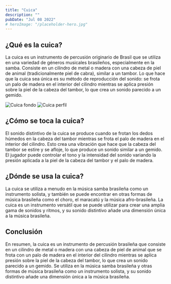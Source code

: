 ```yaml
---
title: "Cuica"
description: ""
pubDate: "Jul 08 2022"
# heroImage: "/placeholder-hero.jpg"
---
```


## ¿Qué es la cuica?

La cuica es un instrumento de percusión originario de Brasil que se utiliza en una variedad de géneros musicales brasileños, especialmente en la samba. Consiste en un cilindro de metal o madera con una cabeza de piel de animal (tradicionalmente piel de cabra), similar a un tambor. Lo que hace que la cuica sea única es su método de reproducción del sonido: se frota un palo de madera en el interior del cilindro mientras se aplica presión sobre la piel de la cabeza del tambor, lo que crea un sonido parecido a un gemido.

![Cuica fondo](/images/instruments/cuica/Cuica-fond.jpg)
![Cuica perfil](/images/instruments/cuica/Cuica-profil.jpg)

## ¿Cómo se toca la cuica?

El sonido distintivo de la cuica se produce cuando se frotan los dedos húmedos en la cabeza del tambor mientras se frota el palo de madera en el interior del cilindro. Esto crea una vibración que hace que la cabeza del tambor se estire y se afloje, lo que produce un sonido similar a un gemido. El jugador puede controlar el tono y la intensidad del sonido variando la presión aplicada a la piel de la cabeza del tambor y el palo de madera.


## ¿Dónde se usa la cuica?

La cuica se utiliza a menudo en la música samba brasileña como un instrumento solista, y también se puede encontrar en otras formas de música brasileña como el choro, el maracatú y la música afro-brasileña. La cuica es un instrumento versátil que se puede utilizar para crear una amplia gama de sonidos y ritmos, y su sonido distintivo añade una dimensión única a la música brasileña.

## Conclusión

En resumen, la cuica es un instrumento de percusión brasileña que consiste en un cilindro de metal o madera con una cabeza de piel de animal que se frota con un palo de madera en el interior del cilindro mientras se aplica presión sobre la piel de la cabeza del tambor, lo que crea un sonido parecido a un gemido. Se utiliza en la música samba brasileña y otras formas de música brasileña como un instrumento solista, y su sonido distintivo añade una dimensión única a la música brasileña.